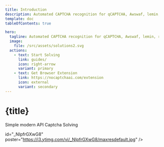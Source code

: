 ```yaml
---
title: Introduction
description: Automated CAPTCHA recognition for qCAPTCHA, Awswaf, lemin, reCAPTCHA v2, , BLS, mtCaptcha, OCR etc
template: doc
tableOfContents: true

hero:
  tagline: Automated CAPTCHA recognition for qCAPTCHA, Awswaf, lemin, reCAPTCHA v2, , BLS, mtCaptcha, OCR etc
  image:
    file: /src/assets/solutions2.svg
  actions:
    - text: Start Solving
      link: guides/
      icon: right-arrow
      variant: primary
    - text: Get Browser Extension
      link: https://nocaptchaai.com/extension
      icon: external
      variant: secondary
---
```




# {title}

<div class="flex justify-center items-center w-full border p-5 rounded-xl">
  <p class="text-6xl">Simple modern API Captcha Solving</p>

</div>

<div>
<YouTube

id="\_NIpfrGXwG8"
poster="https://i3.ytimg.com/vi/_NIpfrGXwG8/maxresdefault.jpg"
/>

</div>
